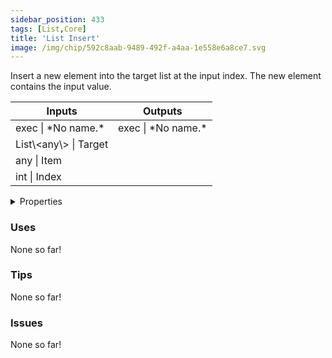 ```yaml
---
sidebar_position: 433
tags: [List,Core]
title: 'List Insert'
image: /img/chip/592c8aab-9489-492f-a4aa-1e558e6a8ce7.svg
---
```


Insert a new element into the target list at the input index. The new element contains the input value.



<IChip uuid="592c8aab-9489-492f-a4aa-1e558e6a8ce7"/>

<table><thead><tr><th>Inputs</th><th>Outputs</th></tr></thead><tbody><tr><td>exec | *No name.*</td><td>exec | *No name.*</td></tr><tr><td>List\&lt;any\&gt; | Target</td><td /></tr><tr><td>any | Item</td><td /></tr><tr><td>int | Index</td><td /></tr></tbody></table>

<details>
  <summary>Properties</summary>
  <div>
    <div>
    <table>
      <tbody>
        <tr>
          <td>Is beta required?</td>
          <td>No</td>
        </tr>
        <tr>
          <td>Is chip a trolling risk?</td>
          <td>No</td>
        </tr>
        <tr>
          <td>Is chip a role assignment risk?</td>
          <td>No</td>
        </tr>
        <tr>
          <td>Chip UUID</td>
          <td>592c8aab-9489-492f-a4aa-1e558e6a8ce7</td>
        </tr>
        <tr>
          <td>Room availability</td>
          <td>Available everywhere</td>
        </tr>
      </tbody>
    </table>
    </div>
  </div>
</details>

### Uses

None so far!

### Tips

None so far!

### Issues

None so far!